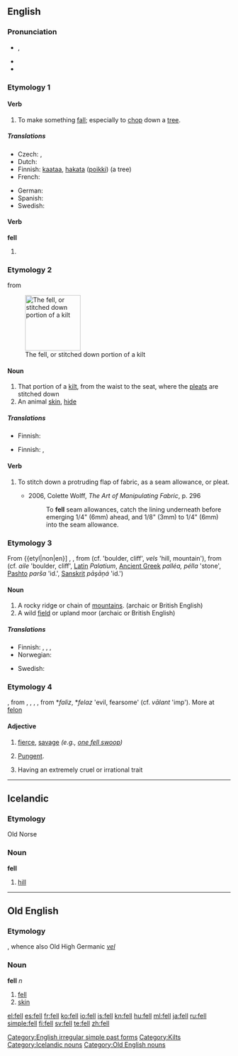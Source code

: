 {{wikipedia|dab=fell (disambiguation)|fell}}
{{also|Fell}}
==English==

{{rank|mean|manner|following|386|fell|different|care|war}}

===Pronunciation===
* {{IPA|/fɛl/}}, {{SAMPA|/fEl/}}
* {{audio|en-us-fell.ogg|Audio (US)}}
* {{rhymes|ɛl}}

===Etymology 1===
{{etyl|ang|en}} {{term|fellan|lang=ang}}

====Verb====
{{en-verb}}

# {{transitive}} To make something [[fall]]; especially to [[chop]] down a [[tree]].

=====Translations=====
{{trans-top|to make something fall}}
* Czech: {{t-|cs|kácet}},  {{t-|cs|skácet}}
* Dutch: {{t+|nl|vellen}}
* Finnish: [[kaataa]], [[hakata]] ([[poikki]]) (a tree)
* French: {{t+|fr|abattre}}
{{trans-mid}}
* German: {{t+|de|fällen}}
* Spanish: {{t+|es|talar}}
* Swedish: {{t+|sv|fälla}}
{{trans-bottom}}

====Verb====
'''fell'''

# {{simple past of|fall}}

===Etymology 2===
{{etyl|enm}} {{term|fell|fell|lang=enm|hide, skin, fell}} from {{etyl|ang|en}} {{term|fell||lang=ang|hide, skin, pelt}}

[[Image:Kilt_stitching_001.jpg|thumb|right|125px|The fell, or stitched down portion of a kilt]]
====Noun====
{{en-noun}}

# That portion of a [[kilt]], from the waist to the seat, where the [[pleat]]s are stitched down
# An animal [[skin]], [[hide]]

=====Translations=====
{{trans-top|portion of a kilt}}
* Finnish: {{t+|fi|vyötärö}}
{{trans-mid}}
{{trans-bottom}}

{{trans-top|animal hide}}
* Finnish: {{t-|fi|talja}}, {{t+|fi|vuota}}
{{trans-mid}}
{{trans-bottom}}

====Verb====
{{en-verb}}

# {{sewing}} To stitch down a protruding flap of fabric, as a seam allowance, or pleat.
#* 2006, Colette Wolff, ''The Art of Manipulating Fabric'', p. 296
#*: To '''fell''' seam allowances, catch the lining underneath before emerging 1/4" (6mm) ahead, and 1/8" (3mm) to 1/4" (6mm) into the seam allowance.

{{wikipedia}}

===Etymology 3===
From {{etyl|non|en}] {{term|fell|lang=non}}, {{term|fjall||lang=non|rock, mountain}}, from {{proto|Germanic|''felzan, fel(e)zaz''}} (cf. {{etyl|de|-}} {{term|Felsen|lang=de}} 'boulder, cliff', {{etyl|gml|-}} ''vels'' 'hill, mountain'), from {{proto|Indo-European|''pelso''}} (cf. {{etyl|ga|-}} ''aile'' 'boulder, cliff', [[Latin]] ''Palatium'', [[Ancient Greek]] ''palléa, pélla'' 'stone', [[Pashto]] ''parša'' 'id.', [[Sanskrit]] ''pāşāņá'' 'id.')

====Noun====
{{en-noun}}

# A rocky ridge or chain of [[mountain]]s.  (archaic or British English)
# A wild [[field]] or upland moor (archaic or British English)

=====Translations=====
{{trans-top|rocky ridge}}
* Finnish: {{t+|fi|tunturi}}, {{t-|fi|kukkula}}, {{t+|fi|vaara}}, {{t+|fi|mäki}}
* Norwegian: {{t+|no|fjell|n}}
{{trans-mid}}
* Swedish: {{t+|sv|fjäll|n}}
{{trans-bottom}}

{{trans-top|wild field or upland moor}}
{{trans-mid}}
{{trans-bottom}}

===Etymology 4===
{{etyl|enm}} {{term|fel|fel|lang=enm}}, from {{etyl|ang|en}} {{term|fel|lang=ang}}, {{term|felo|lang=ang}}, {{term|fæle|lang=ang||cruel, savage, fierce}}, {{term|ealfelu|eal''felu''||lang=ang|evil, baleful}}, from {{proto|Germanic}} *''faliz'', *''felaz'' 'evil, fearsome' (cf. {{etyl|gmh|-}} ''vālant'' 'imp'). More at [[felon]]

====Adjective====
{{en-adj|feller|fellest}}

# {{archaic}} [[fierce]], [[savage]] ''(e.g., [[one fell swoop]])''
# {{scotland}} [[pungent|Pungent]].
# Having an extremely cruel or irrational trait

[[Category:English irregular simple past forms]]
[[Category:Kilts]]

----

==Icelandic==

===Etymology===
Old Norse

===Noun===
'''fell''' {{n}}

# [[hill]]

[[Category:Icelandic nouns]]

----

==Old English==

===Etymology===
{{proto|lang=ang|Germanic|fellam}}, whence also Old High Germanic ''[[vel]]''

===Noun===
'''fell''' ''n''

# [[fell]]
# [[skin]]

[[Category:Old English nouns]]

[[el:fell]]
[[es:fell]]
[[fr:fell]]
[[ko:fell]]
[[io:fell]]
[[is:fell]]
[[kn:fell]]
[[hu:fell]]
[[ml:fell]]
[[ja:fell]]
[[ru:fell]]
[[simple:fell]]
[[fi:fell]]
[[sv:fell]]
[[te:fell]]
[[zh:fell]]
